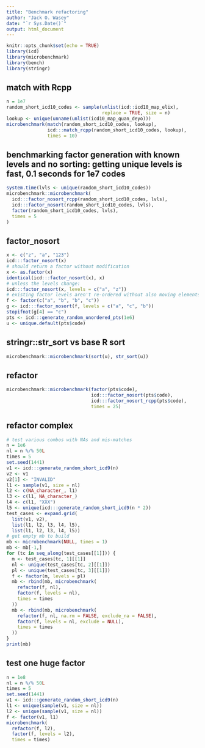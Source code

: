 ```yaml
---
title: "Benchmark refactoring"
author: "Jack O. Wasey"
date: "`r Sys.Date()`"
output: html_document
---
```


```r
knitr::opts_chunk$set(echo = TRUE)
library(icd)
library(microbenchmark)
library(bench)
library(stringr)
```

## match with Rcpp

```r
n = 1e7
random_short_icd10_codes <- sample(unlist(icd::icd10_map_elix),
                                   replace = TRUE, size = n)
lookup <- unique(unname(unlist(icd10_map_quan_deyo)))
microbenchmark(match(random_short_icd10_codes, lookup),
               icd:::match_rcpp(random_short_icd10_codes, lookup),
               times = 10)
```

## benchmarking factor generation with known levels and no sorting: getting unique levels is fast, 0.1 seconds for 1e7 codes
```r
system.time(lvls <- unique(random_short_icd10_codes))
microbenchmark::microbenchmark(
  icd:::factor_nosort_rcpp(random_short_icd10_codes, lvls),
  icd:::factor_nosort(random_short_icd10_codes, lvls),
  factor(random_short_icd10_codes, lvls),
  times = 5
)
```

## factor_nosort

```r
x <- c("z", "a", "123")
icd:::factor_nosort(x)
# should return a factor without modification
x <- as.factor(x)
identical(icd:::factor_nosort(x), x)
# unless the levels change:
icd:::factor_nosort(x, levels = c("a", "z"))
# existing factor levels aren't re-ordered without also moving elements
f <- factor(c("a", "b", "b", "c"))
g <- icd:::factor_nosort(f, levels = c("a", "c", "b"))
stopifnot(g[4] == "c")
pts <- icd:::generate_random_unordered_pts(1e6)
u <- unique.default(pts$code)
```

## stringr::str_sort vs base R sort

```r
microbenchmark::microbenchmark(sort(u), str_sort(u))
```

## refactor

```r
microbenchmark::microbenchmark(factor(pts$code),
                               icd:::factor_nosort(pts$code),
                               icd:::factor_nosort_rcpp(pts$code),
                               times = 25)
```

## refactor complex

```r
# test various combos with NAs and mis-matches
n = 1e6
nl = n %/% 50L
times = 5
set.seed(1441)
v1 <- icd:::generate_random_short_icd9(n)
v2 <- v1
v2[1] <- "INVALID"
l1 <- sample(v1, size = nl)
l2 <- c(NA_character_, l1)
l3 <- c(l1, NA_character_)
l4 <- c(l1, "XXX")
l5 <- unique(icd:::generate_random_short_icd9(n * 2))
test_cases <- expand.grid(
  list(v1, v2),
  list(l1, l2, l3, l4, l5),
  list(l1, l2, l3, l4, l5))
# get empty mb to build
mb <- microbenchmark(NULL, times = 1)
mb <- mb[-1,]
for (tc in seq_along(test_cases[[1]])) {
  m <- test_cases[tc, 1][[1]]
  nl <- unique(test_cases[tc, 2][[1]])
  pl <- unique(test_cases[tc, 3][[1]])
  f <- factor(m, levels = pl)
  mb <- rbind(mb, microbenchmark(
    refactor(f, nl),
    factor(f, levels = nl),
    times = times
  ))
  mb <- rbind(mb, microbenchmark(
    refactor(f, nl, na.rm = FALSE, exclude_na = FALSE),
    factor(f, levels = nl, exclude = NULL),
    times = times
  ))
}
print(mb)
```

## test one huge factor

```r
n = 1e8
nl = n %/% 50L
times = 5
set.seed(1441)
v1 <- icd:::generate_random_short_icd9(n)
l1 <- unique(sample(v1, size = nl))
l2 <- unique(sample(v1, size = nl))
f <- factor(v1, l1)
microbenchmark(
  refactor(f, l2),
  factor(f, levels = l2),
  times = times)
```
